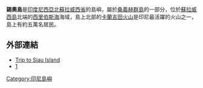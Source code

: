 {{unreferenced|time=2018-08-31T11:08:53+00:00}}
'''錫奧島'''是[[印度尼西亞|印度尼西亞]][[北蘇拉威西省|北蘇拉威西省]]的島嶼，屬於[[桑義赫群島|桑義赫群島]]的一部分，位於[[蘇拉威西島|蘇拉威西島]]北端的[[西里伯斯海|西里伯斯海]]海域，島上北部的[[卡蘭吉田火山|卡蘭吉田火山]]是印尼最活躍的火山之一，島上有約五萬名居民。

==外部連結==
*[http://bialoglowy.blogspot.com/2006/11/island-of-siau-north-sulawesi.html Trip to Siau Island] {{Wayback|url=http://bialoglowy.blogspot.com/2006/11/island-of-siau-north-sulawesi.html |date=20070511005804 }}
*[http://www.volcano.si.edu/volcanoes/region06/sangihe/karang/3405kar1.jpg] {{Wayback|url=http://www.volcano.si.edu/volcanoes/region06/sangihe/karang/3405kar1.jpg |date=20200112182449 }}

{{coord|2|45|N|125|24|E|type:isle|display=title}}

[[Category:印尼島嶼|Category:印尼島嶼]]

{{Indonesia-stub}}